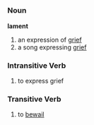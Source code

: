 =={{en}}==
===Noun===
'''lament'''
# an expression of [[grief]]
# a song expressing [[grief]]
===Intransitive Verb===
# to express grief
===Transitive Verb===
# to [[bewail]]